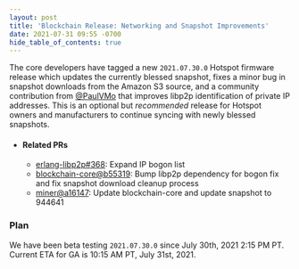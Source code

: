 ```yaml
---
layout: post
title: 'Blockchain Release: Networking and Snapshot Improvements'
date: 2021-07-31 09:55 -0700
hide_table_of_contents: true
---
```


The core developers have tagged a new `2021.07.30.0` Hotspot firmware release which updates the
currently blessed snapshot, fixes a minor bug in snapshot downloads from the Amazon S3 source, and a
community contribution from [@PaulVMo](https://github.com/PaulVMo) that improves libp2p
identification of private IP addresses. This is an optional but _recommended_ release for Hotspot
owners and manufacturers to continue syncing with newly blessed snapshots.

<!--truncate-->

- #### Related PRs

  - [erlang-libp2p#368](https://github.com/helium/erlang-libp2p/pull/368): Expand IP bogon list
  - [blockchain-core@b55319](https://github.com/helium/blockchain-core/commit/b55319b7cc46da3334a262314022daca1888df5e):
    Bump libp2p dependency for bogon fix and fix snapshot download cleanup process
  - [miner@a16147](https://github.com/helium/miner/commit/a161473a4b257641ee1068207f19138e4832b71e):
    Update blockchain-core and update snapshot to 944641

### Plan

We have been beta testing `2021.07.30.0` since July 30th, 2021 2:15 PM PT. Current ETA for GA is
10:15 AM PT, July 31st, 2021.
